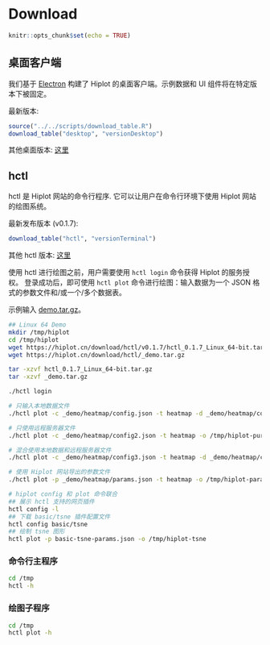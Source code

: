 # Download

```r
knitr::opts_chunk$set(echo = TRUE)
```

## 桌面客户端

我们基于 [Electron](https://www.electronjs.org/) 构建了 Hiplot 的桌面客户端。示例数据和 UI 组件将在特定版本下被固定。

最新版本:

```r
source("../../scripts/download_table.R")
download_table("desktop", "versionDesktop")
```

其他桌面版本: [这里](https://download.hiplot.cn/download/desktop/)

## hctl

hctl 是 Hiplot 网站的命令行程序. 它可以让用户在命令行环境下使用 Hiplot 网站的绘图系统。

最新发布版本 (v0.1.7):

```r
download_table("hctl", "versionTerminal")
```

其他 hctl 版本: [这里](https://hiplot.cn/download/hctl)

使用 hctl 进行绘图之前，用户需要使用 `hctl login` 命令获得 Hiplot 的服务授权。 登录成功后，即可使用 `hctl plot` 命令进行绘图：输入数据为一个 JSON 格式的参数文件和/或一个/多个数据表。

示例输入 [demo.tar.gz](https://hiplot.cn/download/hctl/_demo.tar.gz)。

```bash
## Linux 64 Demo
mkdir /tmp/hiplot
cd /tmp/hiplot
wget https://hiplot.cn/download/hctl/v0.1.7/hctl_0.1.7_Linux_64-bit.tar.gz
wget https://hiplot.cn/download/hctl/_demo.tar.gz

tar -xzvf hctl_0.1.7_Linux_64-bit.tar.gz
tar -xzvf _demo.tar.gz

./hctl login

# 只输入本地数据文件
./hctl plot -c _demo/heatmap/config.json -t heatmap -d _demo/heatmap/countData.txt,_demo/heatmap/sampleInfo.txt,_demo/heatmap/geneInfo.txt -o /tmp/hiplot-pure-data-mode

# 只使用远程服务器文件
./hctl plot -c _demo/heatmap/config2.json -t heatmap -o /tmp/hiplot-pure-remote-data-mode

# 混合使用本地数据和远程服务器文件
./hctl plot -c _demo/heatmap/config3.json -t heatmap -d _demo/heatmap/countData.txt,,_demo/heatmap/geneInfo.txt -o /tmp/hiplot-mixed-mode

# 使用 Hiplot 网站导出的参数文件
./hctl plot -p _demo/heatmap/params.json -t heatmap -o /tmp/hiplot-params-mode

# hiplot config 和 plot 命令联合
## 展示 hctl 支持的网页插件
hctl config -l
## 下载 basic/tsne 插件配置文件
hctl config basic/tsne
## 绘制 tsne 图形
hctl plot -p basic-tsne-params.json -o /tmp/hiplot-tsne
```

### 命令行主程序

```bash
cd /tmp
hctl -h
```

### 绘图子程序

```bash
cd /tmp
hctl plot -h
```
